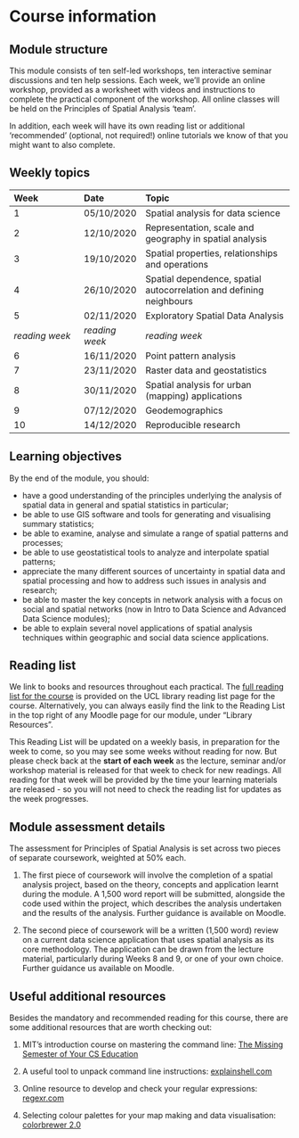 # Course information {-}

## Module structure {-}
This module consists of ten self-led workshops, ten interactive seminar discussions and ten help sessions. Each week, we'll provide an online workshop, provided as a worksheet with videos and instructions to complete the practical component of the workshop. All online classes will be held on the Principles of Spatial Analysis 'team'.

In addition, each week will have its own reading list or additional 'recommended' (optional, not required!) online tutorials we know of that you might want to also complete.

## Weekly topics {-}
| Week          | Date          | Topic |
| :------ |:-----|:--------------|
| 1             | 05/10/2020    | Spatial analysis for data science |
| 2             | 12/10/2020    | Representation, scale and geography in spatial analysis |
| 3             | 19/10/2020    | Spatial properties, relationships and operations |
| 4             | 26/10/2020    | Spatial dependence, spatial autocorrelation and defining neighbours |
| 5             | 02/11/2020    | Exploratory Spatial Data Analysis |
| *reading week*  | *reading week*  | *reading week* |
| 6             | 16/11/2020    | Point pattern analysis |
| 7             | 23/11/2020    | Raster data and geostatistics |
| 8             | 30/11/2020    | Spatial analysis for urban (mapping) applications |
| 9             | 07/12/2020    | Geodemographics |
| 10            | 14/12/2020    | Reproducible research |

## Learning objectives {-}
By the end of the module, you should:

- have a good understanding of the principles underlying the analysis of spatial data in general and spatial statistics in particular;
-	be able to use GIS software and tools for generating and visualising summary statistics;
-	be able to examine, analyse and simulate a range of spatial patterns and processes;
-	be able to use geostatistical tools to analyze and interpolate spatial patterns;
-	appreciate the many different sources of uncertainty in spatial data and spatial processing and how to address such issues in analysis and research;
-	be able to master the key concepts in network analysis with a focus on social and spatial networks (now in Intro to Data Science and Advanced Data Science modules);
-	be able to explain several novel applications of spatial analysis techniques within geographic and social data science applications.

## Reading list {-}
We link to books and resources throughout each practical. The [full reading list for the course](https://rl.talis.com/3/ucl/lists/3FB0C66A-F603-A402-A31C-28F2DA091AB6.html?lang=en-gb&login=1) is provided on the UCL library reading list page for the course. Alternatively, you can always easily find the link to the Reading List in the top right of any Moodle page for our module, under "Library Resources". 

This Reading List will be updated on a weekly basis, in preparation for the week to come, so you may see some weeks without reading for now. But please check back at the **start of each week** as the lecture, seminar and/or workshop material is released for that week to check for new readings. All reading for that week will be provided by the time your learning materials are released - so you will not need to check the reading list for updates as the week progresses.

## Module assessment details {-}

The assessment for Principles of Spatial Analysis is set across two pieces of separate coursework, weighted at 50% each. 

1) The first piece of coursework will involve the completion of a spatial analysis project, based on the theory, concepts and application learnt during the module. A 1,500 word report will be submitted, alongside the code used within the project, which describes the analysis undertaken and the results of the analysis. Further guidance is available on Moodle.

2) The second piece of coursework will be a written (1,500 word) review on a current data science application that uses spatial analysis as its core methodology. The application can be drawn from the lecture material, particularly during Weeks 8 and 9, or one of your own choice. Further guidance us available on Moodle.

## Useful additional resources {-}
Besides the mandatory and recommended reading for this course, there are some additional resources that are worth checking out:

1. MIT's introduction course on mastering the command line: [The Missing Semester of Your CS Education](https://missing.csail.mit.edu/) 

2. A useful tool to unpack command line instructions: [explainshell.com](https://www.explainshell.com/)

3. Online resource to develop and check your regular expressions: [regexr.com](https://regexr.com/5d21d)

4. Selecting colour palettes for your map making and data visualisation: [colorbrewer 2.0](https://colorbrewer2.org)
